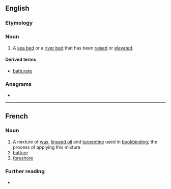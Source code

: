 ==English==

===Etymology===
{{etyl|fr|en}}

===Noun===
{{en-noun}}

# A [[sea bed]] or a [[river bed]] that has been [[raised]] or [[elevated]].

====Derived terms====
* [[batturate]]

===Anagrams===
* {{anagrams|en|a=aberttu|abutter}}

----

==French==

===Noun===
{{wikipedia|lang=fr}}
{{fr-noun|f}}

# A mixture of [[wax]], [[linseed oil]] and [[turpentine]] used in [[bookbinding]]; the process of applying this mixture
# [[#English|batture]]
# [[foreshore]]

===Further reading===
* {{R:TLFi}}